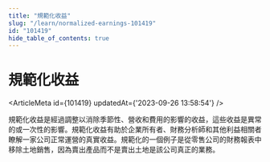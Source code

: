```yaml
---
title: "規範化收益"
slug: "/learn/normalized-earnings-101419"
id: "101419"
hide_table_of_contents: true
---
```



# 規範化收益

<ArticleMeta id={101419} updatedAt={'2023-09-26 13:58:54'} />
<div className='border-solid border-b border-t-0 my-4 border-[var(--ifm-color-gray-300)]' />

規範化收益是經過調整以消除季節性、營收和費用的影響的收益，這些收益是異常的或一次性的影響。規範化收益有助於企業所有者、財務分析師和其他利益相關者瞭解一家公司正常運營的真實收益。規範化的一個例子是從零售公司的財務報表中移除土地銷售，因為賣出產品而不是賣出土地是該公司真正的業務。
